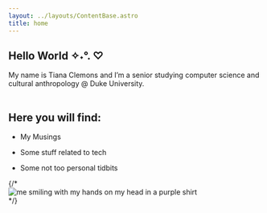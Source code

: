 ```yaml
---
layout: ../layouts/ContentBase.astro
title: home
---
```


## Hello World ✧˖°. ♡ 

My name is Tiana Clemons and I’m a senior studying computer science and cultural anthropology @ Duke University. <br /><br />

<div class = "flex justify-between">
<div>
<h2>Here you will find:</h2>
<div class = "flex">
<ul class="bulleted-list">
  <li><p>My Musings</p></li>
  <li><p>Some stuff related to tech</p></li>
  <li><p>Some not too personal tidbits</p></li>
</ul>
  </div>
</div>
{/* <div>
<img src="./images/me.png" alt="me smiling with my hands on my head in a purple shirt" title="Me" class = "w-64" />
</div> */}
</div>

